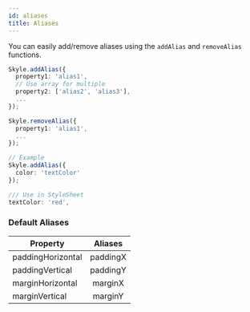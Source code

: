 ```yaml
---
id: aliases
title: Aliases
---
```


You can easily add/remove aliases using the `addAlias` and `removeAlias` functions.

```ts
Skyle.addAlias({
  property1: 'alias1',
  // Use array for multiple
  property2: ['alias2', 'alias3'],
  ...
});

Skyle.removeAlias({
  property1: 'alias1',
  ...
});
```

```ts
// Example
Skyle.addAlias({
  color: 'textColor'
});

/// Use in StyleSheet
textColor: 'red',
```

### Default Aliases

| Property          | Aliases  |
| ----------------- | :------: |
| paddingHorizontal | paddingX |
| paddingVertical   | paddingY |
| marginHorizontal  | marginX  |
| marginVertical    | marginY  |
